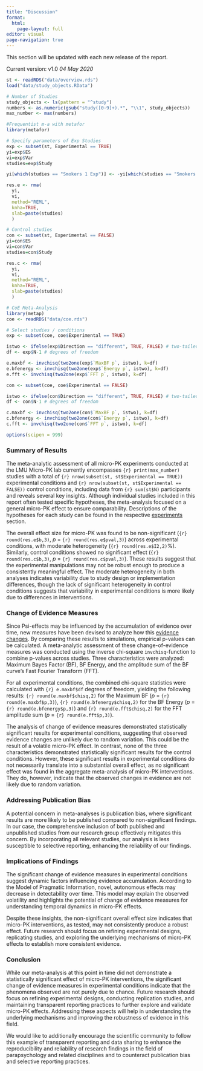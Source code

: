```yaml
---
title: "Discussion"
format: 
  html:
    page-layout: full
editor: visual
page-navigation: true
---
```


::: callout-note
This section will be updated with each new release of the report.

Current version: v1.0 *04 May 2020*
:::

```r
st <- readRDS("data/overview.rds")
load("data/study_objects.RData")

# Number of Studies
study_objects <- ls(pattern = "^study")
numbers <- as.numeric(gsub("study([0-9]+).*", "\\1", study_objects))
max_number <- max(numbers)

#Frequentist m-a with metafor 
library(metafor)

# Specify parameters of Exp Studies
exp <- subset(st, Experimental == TRUE)
yi=exp$ES
vi=exp$Var
studies=exp$Study

yi[which(studies == "Smokers 1 Exp")] <- -yi[which(studies == "Smokers 1 Exp")]

res.e <- rma(
  yi,
  vi, 
  method="REML",
  knha=TRUE,
  slab=paste(studies)
  )

# Control studies
con <- subset(st, Experimental == FALSE)
yi=con$ES
vi=con$Var
studies=con$Study

res.c <- rma(
  yi,
  vi, 
  method="REML",
  knha=TRUE,
  slab=paste(studies)
  )

# CoE Meta-Analysis
library(metap)
coe <- readRDS("data/coe.rds")

# Select studies / conditions
exp <- subset(coe, coe$Experimental == TRUE)

istwo <- ifelse(exp$Direction == "different", TRUE, FALSE) # two-tailed test
df <- exp$N-1 # degrees of freedom

e.maxbf <- invchisq(two2one(exp$`MaxBF p`, istwo), k=df)
e.bfenergy <- invchisq(two2one(exp$`Energy p`, istwo), k=df)
e.fft <- invchisq(two2one(exp$`FFT p`, istwo), k=df)

con <- subset(coe, coe$Experimental == FALSE)

istwo <- ifelse(con$Direction == "different", TRUE, FALSE) # two-tailed test
df <- con$N-1 # degrees of freedom

c.maxbf <- invchisq(two2one(con$`MaxBF p`, istwo), k=df)
c.bfenergy <- invchisq(two2one(con$`Energy p`, istwo), k=df)
c.fft <- invchisq(two2one(con$`FFT p`, istwo), k=df)

options(scipen = 999)
```

### Summary of Results

The meta-analytic assessment of all micro-PK experiments conducted at the LMU Micro-PK lab currently encompasses `{r} print(max_number)` studies with a total of `{r} nrow(subset(st, st$Experimental == TRUE))` experimental conditions and `{r} nrow(subset(st, st$Experimental == FALSE))` control conditions, including data from `{r} sum(st$N)` participants and reveals several key insights. Although individual studies included in this report often tested specific hypotheses, the meta-analysis focused on a general micro-PK effect to ensure comparability. Descriptions of the hypotheses for each study can be found in the respective [experiments](experiments.html) section.

The overall effect size for micro-PK was found to be non-significant (`{r} round(res.e$b,3)`, *p* = `{r} round(res.e$pval,3)`) across experimental conditions, with moderate heterogeneity (`{r} round(res.e$I2,2)`%). Similarly, control conditions showed no significant effect (`{r} round(res.c$b,3)`, *p* = `{r} round(res.c$pval,3)`). These results suggest that the experimental manipulations may not be robust enough to produce a consistently meaningful effect. The moderate heterogeneity in both analyses indicates variability due to study design or implementation differences, though the lack of significant heterogeneity in control conditions suggests that variability in experimental conditions is more likely due to differences in interventions.

### Change of Evidence Measures

Since Psi-effects may be influenced by the accumulation of evidence over time, new measures have been devised to analyze how this [evidence changes](coe-measures.html). By comparing these results to simulations, empirical p-values can be calculated. A meta-analytic assessment of these change-of-evidence measures was conducted using the inverse chi-square `invchisq`-function to combine p-values across studies. Three characteristics were analyzed: Maximum Bayes Factor (BF), BF Energy, and the amplitude sum of the BF curve’s Fast Fourier Transform (FFT).

For all experimental conditions, the combined chi-square statistics were calculated with `{r} e.maxbf$df` degrees of freedom, yielding the following results: `{r} round(e.maxbf$chisq,2)` for the Maximum BF (*p* = `{r} round(e.maxbf$p,3)`), `{r} round(e.bfenergy$chisq,2)` for the BF Energy (*p* = `{r} round(e.bfenergy$p,3)`) and `{r} round(e.fft$chisq,2)` for the FFT amplitude sum (*p* = `{r} round(e.fft$p,3)`).

The analysis of change of evidence measures demonstrated statistically significant results for experimental conditions, suggesting that observed evidence changes are unlikely due to random variation. This could be the result of a volatile micro-PK effect. In contrast, none of the three characteristics demonstrated statistically significant results for the control conditions. However, these significant results in experimental conditions do not necessarily translate into a substantial overall effect, as no significant effect was found in the aggregate meta-analysis of micro-PK interventions. They do, however, indicate that the observed changes in evidence are not likely due to random variation.

### Addressing Publication Bias

A potential concern in meta-analyses is publication bias, where significant results are more likely to be published compared to non-significant findings. In our case, the comprehensive inclusion of both published and unpublished studies from our research group effectively mitigates this concern. By incorporating all relevant studies, our analysis is less susceptible to selective reporting, enhancing the reliability of our findings.

### Implications of Findings

The significant change of evidence measures in experimental conditions suggest dynamic factors influencing evidence accumulation. According to the Model of Pragmatic Information, novel, autonomous effects may decrease in detectability over time. This model may explain the observed volatility and highlights the potential of change of evidence measures for understanding temporal dynamics in micro-PK effects.

Despite these insights, the non-significant overall effect size indicates that micro-PK interventions, as tested, may not consistently produce a robust effect. Future research should focus on refining experimental designs, replicating studies, and exploring the underlying mechanisms of micro-PK effects to establish more consistent evidence.

### Conclusion

While our meta-analysis at this point in time did not demonstrate a statistically significant effect of micro-PK interventions, the significant change of evidence measures in experimental conditions indicate that the phenomena observed are not purely due to chance. Future research should focus on refining experimental designs, conducting replication studies, and maintaining transparent reporting practices to further explore and validate micro-PK effects. Addressing these aspects will help in understanding the underlying mechanisms and improving the robustness of evidence in this field.

We would like to additionally encourage the scientific community to follow this example of transparent reporting and data sharing to enhance the reproducibility and reliability of research findings in the field of parapsychology and related disciplines and to counteract publication bias and selective reporting practices.
